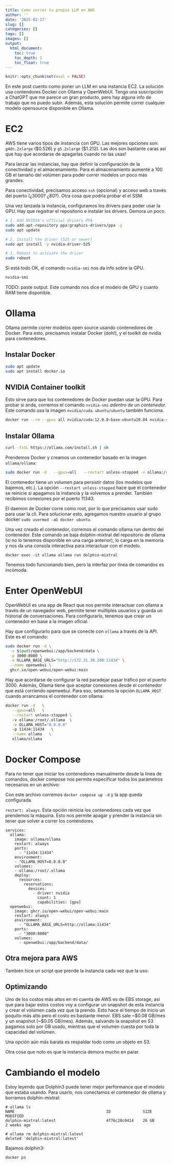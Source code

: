 ```yaml
---
title: Como correr tu propio LLM en AWS
author: ''
date: '2025-02-17'
slug: []
categories: []
tags: []
images: []
output:
  html_document:
    toc: true
    toc_depth: 1
    toc_float: true
---
```


```r
knitr::opts_chunk$set(eval = FALSE)

```


En este post cuento como poner un LLM en una instancia EC2. La solución usa contendores Docker con Ollama y OpenWebUI. Tengo una suscripción a ChatGPT que me parece un gran producto, pero
hay alguna info de trabajo que no puedo subir. Además, esta solución permite correr
cualquier modelo opensource disponible en Ollama.

# EC2

AWS tiene varios tipos de instancia con GPU. Las mejores opciones son: `g4dn.2xlarge` ($0.526) y `g5.2xlarge` ($1.212). Las dos son bastante caras así que hay que acordarse de apagarlas 
cuando no las usas!

Para lanzar las instancias, hay que definir la configuración de la conectividad y el almacenamiento.
Para el almacenamiento aumenté a 100 GB el tamaño del volúmen para poder correr modelos un poco más grandes.

Para conectividad, precisamos acceso `ssh` (opcional) y acceso web a través del puerto (¿3000? ¿80?). Otra cosa que podría probar el el SSM. 

Una vez lanzada la instancia, configuramos los drivers para poder usar la GPU. Hay que registrar el repositorio e instalar los drivers. Demora un poco.


```bash
# 1. Add NVIDIA's official drivers PPA
sudo add-apt-repository ppa:graphics-drivers/ppa -y
sudo apt update

# 2. Install the driver (525 or newer)
sudo apt install -y nvidia-driver-525

# 3. Reboot to activate the driver
sudo reboot
```

Si está todo OK, el comando `nvidia-smi` nos da info sobre la GPU.

```bash
nvidia-smi
```
TODO: paste output. Este comando nos dice el modelo de GPU y cuanto RAM tiene disponible.


# Ollama

Ollama permite correr modelos open source usando contenedores de Docker. Para esto, precisamos instalar Docker (doh!), y el toolkit de nvidia para contenedores.

## Instalar Docker 

```bash
sudo apt update
sudo apt install docker.io
```


## NVIDIA Container toolkit

Esto sirve para que los contenedores de Docker puedan usar la GPU. Para probar si anda, corremos el comando `nvidia-smi` _adentro de un contenedor_. Este comando usa la imagen `nvidia/cuda`. `ubuntu/ubuntu` también funciona.


```bash
docker run --rm --gpus all nvidia/cuda:12.0.0-base-ubuntu20.04 nvidia-smi
```


## Instalar Ollama

```bash
curl -fsSL https://ollama.com/install.sh | sh
```

Prendemos Docker y creamos un contenedor basado en la imagen `ollama/ollama`:

```bash
sudo docker run -d   --gpus=all   --restart unless-stopped -v ollama:/root/.ollama -p 11343:11343   --name ollama   ollama/ollama
```

El contenedor tiene un volumen para persistir datos (los modelos que bajemos, etc.). La opción `--restart unless-stopped` hace que el contenedor se reinicie si apagamos la instancia y la volvemos a prender. También recibimos conexiones por el puerto 11343.

El daemon de Docker corre como root, por lo que precisamos usar sudo para usar la cli. Para solucionar esto, agregamos nuestro usuario al grupo docker `sudo usermod -aG docker ubuntu`.

Una vez creado el contenedor, corremos el comando ollama run dentro del contenedor. Este comando se baja dolphin-mixtral del repositorio de ollama (si no lo tenemos disponible en una carga anterior), lo carga en la memoria y nos da una consola interactiva para interactuar con el modelo.

```
docker exec -it ollama ollama run dolphin-mixtral
```

Tenemos todo funcionando bien, pero la interfaz por línea de comandos es incómoda. 

# Enter OpenWebUI

OpenWebUI es una app de React que nos permite interactuar con ollama a través de un navegador web, permite tener múltiples usuarios y guarda un historial de conversaciones. Para configurarlo, tenemos que crear un contenedor en base a la imagen oficial.

Hay que configurarlo para que se conecte con `ollama` a través de la API. Este es el comando:

```bash
sudo docker run -d \
  -v $(pwd)/openwebui:/app/backend/data \
  -p 3000:8080 \
  -e OLLAMA_BASE_URLS="http://172.31.39.200:11434" \
  --name openwebui \
  ghcr.io/open-webui/open-webui:main
```

Hay que acordarse de configurar la red paradejar pasar tráfico por el puerto 3000. Además, Ollama tiene que aceptar conexiones desde el contenedor que está corriendo openwebui. Para eso, seteamos la opción `OLLAMA_HOST` cuando arrancamos el contenedor con ollama:

```bash
docker run -d   \
   --gpus=all   \
   --restart unless-stopped \ 
   -v ollama:/root/.ollama  \
   -e OLLAMA_HOST="0.0.0.0"
   -p 11434:11434   \
   --name ollama   \
   ollama/ollama 
```

# Docker Compose 

Para no tener que iniciar los contenedores manualmente desde la línea de comandos, docker compose nos permite especificar todos los parámetros necesarios en un archivo:

Con este archivo corremos `docker compose up -d` y la app queda configurada.

`restart: always`. Esta opción reinicia los contenedores cada vez que prendemos la máquina. Esto nos permite apagar y prender la instancia sin tener que volver a correr los contendores.

```
services:
  ollama:
    image: ollama/ollama
    restart: always
    ports:
      - "11434:11434"
    environment:
    - "OLLAMA_HOST=0.0.0.0"
    volumes:
    - ollama:/root/.ollama
    deploy:
      resources:
        reservations:
          devices:
            - driver: nvidia
              count: 1
              capabilities: [gpu]
  openwebui:
    image: ghcr.io/open-webui/open-webui:main
    restart: always
    environment:
      - "OLLAMA_BASE_URLS=http://ollama:11434"
    ports:
      - "3000:8080"
    volumes:    
      - openwebui:/app/backend/data/

```

## Otra mejora para AWS

También hice un script que prende la instancia cada vez que la uso:


## Optimizando 

Uno de los costos más altos en mi cuenta de AWS es de EBS storage, así que para bajar estos costos voy a configurar un snapshot de esta instancia y crear el volúmen cada vez que la prendo. Esto hace el tiempo de inicio un poquito más alto pero el costo es bastante menor. EBS sale ~$0.08 GB/mes y un snapshot (~\$0.05 GB/mes). Además, salvando la snapshot en S3 pagamos solo por GB usado, mientras que el volumen cuesta por toda la capacidad del volúmen.

Una opción aún más barata es respaldar todo como un objeto en S3.

Otra cosa que noto es que la instancia demora mucho en parar. 

# Cambiando el modelo

Estoy leyendo que Dolphin3 puede tener mejor performance que el modelo que estaba usando. Para usarlo, nos conectamos el contenedor de ollama y borramos dolphin-mixtral:

```
# ollama ls
NAME                                        ID              SIZE      MODIFIED    
dolphin-mixtral:latest                      4f76c28c0414    26 GB     2 weeks ago    

# ollama rm dolphin-mixtral:latest
deleted 'dolphin-mixtral:latest'

``` 


Bajamos dolphin3:
``` 
docker ps 
``` 



